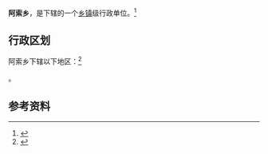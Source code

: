 {{中国乡级行政区|54/24/30/206/000}}

'''阿索乡'''，是{{PRC admin/fullname|54/24/30/206/000|3}}下辖的一个[[乡镇|乡镇]]级行政单位。<ref>{{PRC admin/ref sgc|{{PRC admin/parent|54/24/30/206/000}}}}</ref>

== 行政区划 ==

阿索乡下辖以下地区：<ref>{{PRC admin/ref sgc|54/24/30/206/000}}</ref>

{{PRC admin/children|54/24/30/206/000}}。

== 参考资料 ==

{{reflist}}

{{行政区划小作品}}
{{PRC admin/navcat|54/24/30/206/000}}